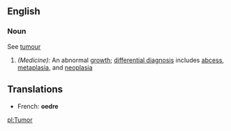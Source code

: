 ==English==
===Noun===
See [[tumour]]

#''(Medicine):'' An abnormal [[growth]]; [[differential diagnosis]] includes [[abcess]], [[metaplasia]], and [[neoplasia]]

==Translations==

*French: '''oedre'''

[[pl:Tumor]]